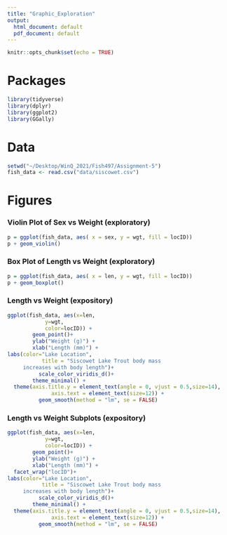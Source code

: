 ```yaml
---
title: "Graphic_Exploration"
output:
  html_document: default
  pdf_document: default
---
```


```r
knitr::opts_chunk$set(echo = TRUE)
```

# Packages

```r
library(tidyverse)
library(dplyr)
library(ggplot2)
library(GGally)
```

# Data 
```r
setwd("~/Desktop/WinQ_2021/Fish497/Assignment-5")
fish_data <- read.csv("data/siscowet.csv")
```


# Figures

### Violin Plot of Sex vs Weight (exploratory)
```r

p = ggplot(fish_data, aes( x = sex, y = wgt, fill = locID))
p + geom_violin()

```

### Box Plot of Length vs Weight (exploratory)
```r
p = ggplot(fish_data, aes( x = len, y = wgt, fill = locID))
p + geom_boxplot()

```

### Length vs Weight (expository)
```r
ggplot(fish_data, aes(x=len,
            y=wgt,
            color=locID)) +
        geom_point()+ 
        ylab("Weight (g)") + 
        xlab("Length (mm)") + 
labs(color="Lake Location",
           title = "Siscowet Lake Trout body mass 
     increases with body length")+
          scale_color_viridis_d()+
        theme_minimal() + 
  theme(axis.title.y = element_text(angle = 0, vjust = 0.5,size=14),
              axis.text = element_text(size=12)) + 
          geom_smooth(method = "lm", se = FALSE)

```

### Length vs Weight Subplots (expository)
```r
ggplot(fish_data, aes(x=len,
            y=wgt,
            color=locID)) +
        geom_point()+ 
        ylab("Weight (g)") + 
        xlab("Length (mm)") +
  facet_wrap("locID")+
labs(color="Lake Location",
           title = "Siscowet Lake Trout body mass 
     increases with body length")+
          scale_color_viridis_d()+
        theme_minimal() + 
  theme(axis.title.y = element_text(angle = 0, vjust = 0.5,size=14),
              axis.text = element_text(size=12)) + 
          geom_smooth(method = "lm", se = FALSE)

```
